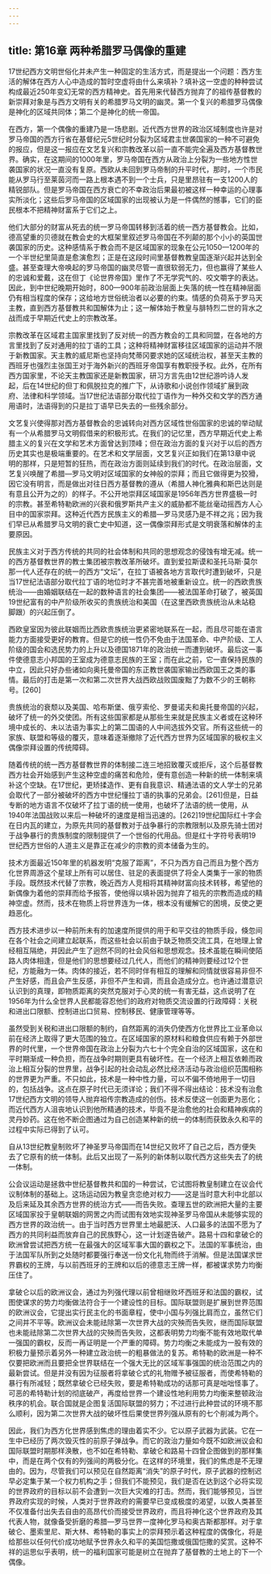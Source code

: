 ```yaml
---
---
---
```

title: 第16章 两种希腊罗马偶像的重建
---




17世纪西方文明世俗化并未产生一种固定的生活方式，而是提出一个问题：西方生活的解体在西方人心中造成的暂时空虚将由什么来填补？填补这一空虚的种种尝试构成最近250年变幻无常的西方精神史。首先用来代替西方抛弃了的祖传基督教的新崇拜对象是与西方文明有关的希腊罗马文明的幽灵。第一个复兴的希腊罗马偶像是神化的区域共同体；第二个是神化的统一帝国。

在西方，第一个偶像的重建乃是一场悲剧。近代西方世界的政治区域制度也许是对罗马帝国的西方行省在基督纪元5世纪时分裂为区域君主世袭国家的一种不可避免的报应，但是这一报应在文艺复兴和宗教改革以前一直不能完全遍及西方基督教世界。确实，在这期间的1000年里，罗马帝国在西方从政治上分裂为一些地方性世袭国家的状况一直没有复原。西欧从未回到罗马帝制的升平时代，那时，一个市民能从罗马行至莱茵河而一路上根本遇不到一个士兵，只是里昂驻有一支1200人的精锐部队。但是罗马帝国在西方衰亡的不幸政治后果最初被这样一种幸运的心理事实所淡化；这些后罗马帝国的区域国家的出现被认为是一件偶然的憾事，它们的臣民根本不把精神财富系于它们之上。

他们大部分的财富从死去的统一罗马帝国转移到活着的统一西方基督教会。比如，德高望重的贝德就在教会史的大框架里叙述罗马帝国在不列颠的那个小小的英国世袭国家的历史。这种感情系于教会而不是区域国家的现象在公元1050—1200年的一个半世纪里简直是愈演愈烈；正是在这段时间里基督教教皇国逐渐兴起并达到全盛。甚至查理大帝唤起的罗马帝国的幽灵尽管一直很软弱无力，但也赢得了某些人的忠诚和爱戴，这在但丁《论世界帝国》里作了不无学究气的、咬文嚼字的表达。因此，到中世纪晚期开始时，800—900年前政治层面上失落的统一性在精神层面仍有相当程度的保存；这给地方世俗统治者以必要的约束。情感的负荷系于罗马天主教，直到西方基督教共和国解体为止；这一解体始于教皇与腓特烈二世的背水之战而成于早期近代史上的宗教改革。

宗教改革在区域君主国家里找到了反对统一的西方教会的工具和同盟，在各地的方言里找到了反对通用的拉丁语的工具；这种将精神财富移往区域国家的运动并不限于新教国家。天主教的威尼斯也坚持向梵蒂冈要求她的区域统治权，甚至天主教的西班牙也强烈主张国王对于海外新兴的西班牙帝国享有教职授予权。此外，在所有西方国家里，不论天主教国家还是新教国家，研习方言先由12世纪游吟诗人发起，后在14世纪的但丁和佩脱拉克的推广下，从诗歌和小说创作领域扩展到政府、法律和科学领域。当17世纪法语部分取代拉丁语作为一种外交和文学的西方通用语时，法语得到的只是拉丁语早已失去的一些残余部分。

文艺复兴使得那对西方基督教会的忠诚转向对西方区域性世俗国家的忠诚的举动赋有一个从希腊罗马文明假借来的积极形式。在我们的记忆里，西方早期近代史上希腊主义的复兴在文学和艺术方面曾达到顶峰；但在政治方面的复兴对于以后的西方历史其实也是极端重要的。在艺术和文学层面，文艺复兴正如我们在第13章中说明的那样，只是短暂的狂热，而在政治方面则延续到我们的时代。在政治层面，文艺复兴唤醒了希腊—罗马文明对区域国家的女神般的崇拜；而且它做得更为狡猾，因它没有明言，而是做出对往日西方基督教的遵从（希腊人神化雅典和斯巴达则是有意且公开为之的）的样子。不公开地崇拜区域国家是1956年西方世界盛极一时的宗教。甚至希特勒欧洲的兴衰和俄罗斯共产主义的威胁都不能丝毫动摇西方人心目中的国家崇拜。这种近代西方民族主义的希腊—罗马灵感乃是不祥之兆；因为我们早已从希腊罗马文明的衰亡史中知道，这一偶像崇拜形式是文明衰落和解体的主要原因。

民族主义对于西方传统的共同的社会体制和共同的思想观念的侵蚀有增无减。统一的西方基督教世界的教士集团被宗教改革所破坏。直到爱拉斯谟和圣托马斯·莫尔那一代人还存在的统一的西方“文坛”，在拉丁语被各地方言取代时遭到破坏，只是当17世纪法语部分取代拉丁语的地位时才不甚完善地被重新设立。统一的西欧贵族统治——由婚姻联结在一起的数种语言的社会集团——被法国革命打破了，被英国19世纪富有的中产阶级所收买的贵族统治和美国（在这里西欧贵族统治从未站稳脚跟）的兴起压倒了。

西欧皇室因为彼此联姻而比西欧贵族统治更紧密地联系在一起，而且尽可能在语言能力方面接受更好的教育。但是它的统一性仍不免由于法国革命、中产阶级、工人阶级的国会和选民势力的上升以及德国1871年的政治统一而遭到破坏。最后这一事件使德意志小邦国的王室成为德意志民族的王室；而在此之前，它一直保持民族的中立，因此只好办些诸如向奥托曼帝国的东正教世袭国家输出西欧国王之类的事情。最后的打击是第一次和第二次世界大战西欧战败国废黜了为数不少的王朝称号。[260]

贵族统治的衰颓以及美国、哈布斯堡、俄亨索伦、罗曼诺夫和奥托曼帝国的兴起，破坏了统一的外交使团。所有这些国家都是从那些生来就是民族主义者或在这种环境中成长的、未以法语为事实上的第二国语的人中间选拔外交官。所有这些统一的家族、联盟和等级的覆灭，意味着逐渐撤除了近代西方世界为区域国家的极权主义偶像崇拜设置的传统障碍。

随着传统的统一西方基督教世界的体制接二连三地招致覆灭或拒斥，这个后基督教西方社会开始感到产生这种空虚的痛苦和危险，便有意创造一种新的统一体制来填补这个空缺。在17世纪，更矫揉造作、更有自我意识、精通法语的文人学士的兄弟会取代了一部分被破坏的西方中世纪懂拉丁语的执事的兄弟会。[261]但是，日益专断的地方语言不仅破坏了拉丁语的统一使用，也破坏了法语的统一使用，从1940年法国战败以来后一种破坏的速度是相当迅速的。[262]19世纪国际红十字会在日内瓦的建立，为原先共同的基督教对于战争暴行的宗教限制以及原先骑士团对于战争暴行的贵族制度的限制提供了一个世俗的代用品。但是红十字符号表明19世纪西方世俗的人道主义是靠正在减少的宗教的资本储备为生的。

技术方面最近150年里的机器发明“克服了距离”，不只为西方自己而且为整个西方化世界周游这个星球上所有可以居住、驻足的表面提供了将全人类集于一家的物质手段。既然技术代替了宗教，晚近西方人竞相将其精神财富向技术转移，希望他的新偶像为着他的崇拜而给予报答，使他得以填补因为抛弃了祖先的宗教而造成的精神空虚。然而，技术在物质上将世界连为一体，根本没有缓解它的困境，反使之更趋恶化。

西方技术进步以一种前所未有的加速度所提供的用于和平交往的物质手段，倏忽间在各个社会之间建立起联系，而这些社会以前由于缺乏物质交流工具，在地理上曾经相互隔绝，并因此产生了迥然不同的社会风俗和思想观念。技术虽能在瞬间使陌路人肉体相逢，但是他们的思想要经过几代人，而他们的精神则要经过12个世纪，方能融为一体。肉体的接近，若不同时伴有相互的理解和同情就很容易非但不产生好感，而且会产生反感，非但不产生和调，而且会造成分立。也许通过潜意识认识到的真理，即物质距离的突然克服对于心灵的统一有害无益，这点说明了在1956年为什么全世界人民都能容忍他们的政府对物质交流设置的行政障碍：关税和进出口限额、控制进出口贸易、控制移民、健康管理等等。

虽然受到关税和进出口限额的制约，自然距离的消失仍使西方化世界比工业革命以前在经济上取得了更大范围的独立。在区域国家的原材料和粮食供应有赖于外部世界的时代里，一个世界帝国在政治上分裂为六七十个完全自治的区域国家，这在和平时期渐成一种负担，而在战争时期则更具有破坏性。在一个经济上相互依赖而政治上相互分裂的世界里，战争引起的社会动乱必然比经济活动与政治组织范围相称的世界更为严重。不只如此，技术是一种中性力量，可以不偏不倚地用于一切目的，包括战争。这点在原子时代已无须详论；我们不得不得出结论：技术没有治愈17世纪西方文明的领导人抛弃祖传宗教造成的创伤。技术反使这一创面更为恶化；而近代西方人沮丧地认识到他所精通的技术，毕竟不是治愈他的社会和精神疾病的灵丹妙药。这在他不断企图通过为自己创造某种新的统一的体制而获致永久和平的过程中实际已得到了认可。

自从13世纪教皇制败坏了神圣罗马帝国而在14世纪又败坏了自己之后，西方便失去了它原有的统一体制。此后又出现了一系列的新体制以取代西方这些失去了的统一体制。

公会议运动是拯救中世纪基督教共和国的一种尝试，它试图将教皇制建立在议会代议制体制的基础上。这场运动因为教皇贪恋绝对权力——这是当时意大利中北部以及后来延及其余西方世界的统治方式——而告失败。查理五世的欧洲把大量的主要区域国家投于皇朝联姻的网罟之内而试图有效地实现神圣罗马帝国从未能够实现的西方世界的政治统一。由于当时西方世界里土地最肥沃、人口最多的法国不愿为了西方的共同利益而放弃自己的民族野心，这一计划遂告破产。路易十四和拿破仑的欧洲曾尝试把西方统一在最强大的区域军事大国的霸权之下。法国的军事统治，由于法国军队所到之处随时都要强行奉送一份文化礼物而终于消解。但是法国谋求世界霸权的王牌，与以前西班牙的王牌和以后的德意志王牌一样，都被谋求势力均衡压住了。

拿破仑以后的欧洲议会，通过为列强代理以前曾相继败坏西班牙和法国的霸权，试图使谋求的势力均衡做法符合于一个建设性的目标。国际联盟则是扩展到世界范围的欧洲议会，它提出实行民主化的书面章程，使中小国与列强比肩而立，虽然它们之间并不平等。欧洲议会未能祛除第一次世界大战的灾殃而告失败，继而国际联盟也未能祛除第二次世界大战的灾殃而告失败，这都表明势力均衡不能有效地取代单一强国的霸权，反而一再证明是一个严重的障碍。势力均衡之未能成为一股有效的积极力量预示着另外一种建立政治统一的粗暴做法的复苏。希特勒的欧洲是一种不仅要把欧洲而且要把全世界联结在一个强大无比的区域军事强国的统治范围之内的最新尝试。但是并没有因为征服者将拿破仑式的礼物赠予被征服者，而使希特勒的暴行有所减轻；既然拿破仑已经失败，要是希特勒成功的话那可真是咄咄怪事了。可恶的希特勒计划的彻底破产，再度给世界一个建设性地利用势力均衡来整顿政治秩序的机会。联合国就是企图复活国际联盟的努力；不过进行此种尝试的环境不那么顺利，因为第二次世界大战的破坏性后果使世界列强从原有的七个削减为两个。

因此，我们为西方化世界感到焦虑的理由着实不少。它以原子武器为武装。它在一生中已经历了两次毁灭性的前原子弹战争。而它的政治力量如今既不如欧洲议会和国际联盟时期那样涣散，也不如在希特勒、拿破仑和路易十四曾企图做到的那样集中，而是在两个仅有的列强间的两极分化。在这样的环境里，我们的焦虑是不无理由的。因为，尽管我们可以预见在自然距离“消失”的原子时代，原子武器的控制迟早必定集于某一个权力机构之手；但我们不能预见，我们是否在达到这个必将实现的世界政府的目标以前不会遭到一次巨大灾难的打击。然而，我们能够预见，当世界政府实现的时候，人类对于世界政府的需要早已变成极度的渴望，以致人类甚至不仅准备付出失去自由的高昂代价而接受世界政府，而且将神化这个世界政府及其代表人物，就像备受折磨的希腊—罗马世界一度神化罗马和奥古斯都那样。对于拿破仑、墨索里尼、斯大林、希特勒的事实上的崇拜预示着这种程度的偶像化，将是给那些以任何代价成功地赋予世界永久和平的美国恺撒或俄国恺撒的奖赏。这种不祥的运思似乎表明，统一的福利国家可能是树立在抛弃了基督教的土地上的下一个偶像。
